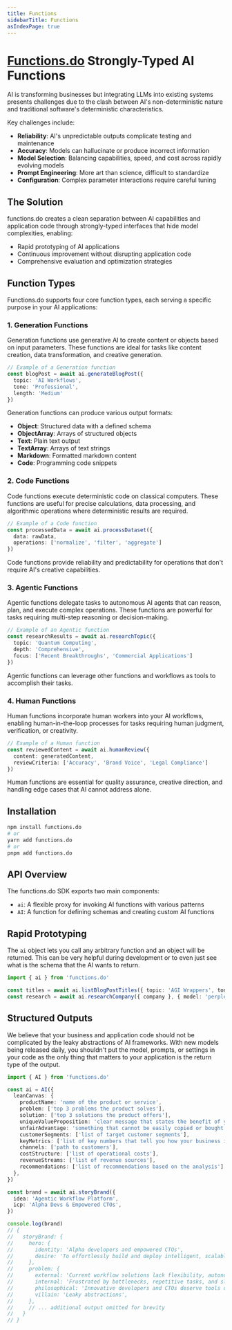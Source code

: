 ```yaml
---
title: Functions
sidebarTitle: Functions
asIndexPage: true
---
```


# [Functions.do](https://functions.do) Strongly-Typed AI Functions

AI is transforming businesses but integrating LLMs into existing systems presents challenges due to the clash between AI's non-deterministic nature and traditional software's deterministic characteristics.

Key challenges include:

- **Reliability**: AI's unpredictable outputs complicate testing and maintenance
- **Accuracy**: Models can hallucinate or produce incorrect information
- **Model Selection**: Balancing capabilities, speed, and cost across rapidly evolving models
- **Prompt Engineering**: More art than science, difficult to standardize
- **Configuration**: Complex parameter interactions require careful tuning

## The Solution

functions.do creates a clean separation between AI capabilities and application code through strongly-typed interfaces that hide model complexities, enabling:

- Rapid prototyping of AI applications
- Continuous improvement without disrupting application code
- Comprehensive evaluation and optimization strategies

## Function Types

Functions.do supports four core function types, each serving a specific purpose in your AI applications:

### 1. Generation Functions

Generation functions use generative AI to create content or objects based on input parameters. These functions are ideal for tasks like content creation, data transformation, and creative generation.

```typescript
// Example of a Generation function
const blogPost = await ai.generateBlogPost({ 
  topic: 'AI Workflows', 
  tone: 'Professional',
  length: 'Medium' 
})
```

Generation functions can produce various output formats:
- **Object**: Structured data with a defined schema
- **ObjectArray**: Arrays of structured objects
- **Text**: Plain text output
- **TextArray**: Arrays of text strings
- **Markdown**: Formatted markdown content
- **Code**: Programming code snippets

### 2. Code Functions

Code functions execute deterministic code on classical computers. These functions are useful for precise calculations, data processing, and algorithmic operations where deterministic results are required.

```typescript
// Example of a Code function
const processedData = await ai.processDataset({
  data: rawData,
  operations: ['normalize', 'filter', 'aggregate']
})
```

Code functions provide reliability and predictability for operations that don't require AI's creative capabilities.

### 3. Agentic Functions

Agentic functions delegate tasks to autonomous AI agents that can reason, plan, and execute complex operations. These functions are powerful for tasks requiring multi-step reasoning or decision-making.

```typescript
// Example of an Agentic function
const researchResults = await ai.researchTopic({
  topic: 'Quantum Computing',
  depth: 'Comprehensive',
  focus: ['Recent Breakthroughs', 'Commercial Applications']
})
```

Agentic functions can leverage other functions and workflows as tools to accomplish their tasks.

### 4. Human Functions

Human functions incorporate human workers into your AI workflows, enabling human-in-the-loop processes for tasks requiring human judgment, verification, or creativity.

```typescript
// Example of a Human function
const reviewedContent = await ai.humanReview({
  content: generatedContent,
  reviewCriteria: ['Accuracy', 'Brand Voice', 'Legal Compliance']
})
```

Human functions are essential for quality assurance, creative direction, and handling edge cases that AI cannot address alone.

## Installation

```bash
npm install functions.do
# or
yarn add functions.do
# or
pnpm add functions.do
```

## API Overview

The functions.do SDK exports two main components:

- `ai`: A flexible proxy for invoking AI functions with various patterns
- `AI`: A function for defining schemas and creating custom AI functions

## Rapid Prototyping

The `ai` object lets you call any arbitrary function and an object will be returned. This can be very helpful during development or to even just see what is the schema that the AI wants to return.

```typescript
import { ai } from 'functions.do'

const titles = await ai.listBlogPostTitles({ topic: 'AGI Wrappers', tone: 'Clickbait Meme' })
const research = await ai.researchCompany({ company }, { model: 'perplexity/sonar-deep-research' }) // specify a particular model
```

## Structured Outputs

We believe that your business and application code should not be complicated by the leaky abstractions of AI frameworks. With new models being released daily, you shouldn't put the model, prompts, or settings in your code as the only thing that matters to your application is the return type of the output.

```typescript
import { AI } from 'functions.do'

const ai = AI({
  leanCanvas: {
    productName: 'name of the product or service',
    problem: ['top 3 problems the product solves'],
    solution: ['top 3 solutions the product offers'],
    uniqueValueProposition: 'clear message that states the benefit of your product',
    unfairAdvantage: 'something that cannot be easily copied or bought',
    customerSegments: ['list of target customer segments'],
    keyMetrics: ['list of key numbers that tell you how your business is doing'],
    channels: ['path to customers'],
    costStructure: ['list of operational costs'],
    revenueStreams: ['list of revenue sources'],
    recommendations: ['list of recommendations based on the analysis'],
  },
})

const brand = await ai.storyBrand({
  idea: 'Agentic Workflow Platform',
  icp: 'Alpha Devs & Empowered CTOs',
})

console.log(brand)
// {
//   storyBrand: {
//     hero: {
//       identity: 'Alpha developers and empowered CTOs',
//       desire: 'To effortlessly build and deploy intelligent, scalable, agent-driven workflows'
//     },
//     problem: {
//       external: 'Current workflow solutions lack flexibility, autonomy, and speed.',
//       internal: 'Frustrated by bottlenecks, repetitive tasks, and slow development cycles.',
//       philosophical: 'Innovative developers and CTOs deserve tools designed to empower, not constrain.',
//       villain: 'Leaky abstractions',
//     },
//     // ... additional output omitted for brevity
//   }
// }
```
